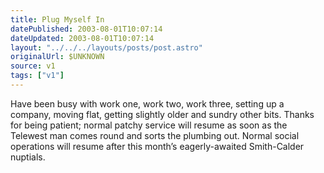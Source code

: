 ```yaml
---
title: Plug Myself In
datePublished: 2003-08-01T10:07:14
dateUpdated: 2003-08-01T10:07:14
layout: "../../../layouts/posts/post.astro"
originalUrl: $UNKNOWN
source: v1
tags: ["v1"]
---
```


Have been busy with work one, work two, work three, setting up a company, moving flat, getting slightly older and sundry other bits. Thanks for being patient; normal patchy service will resume as soon as the Telewest man comes round and sorts the plumbing out. Normal social operations will resume after this month&#8217;s eagerly-awaited Smith-Calder nuptials.
